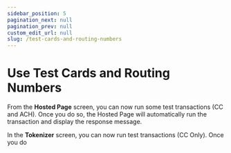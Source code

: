 ```yaml
---
sidebar_position: 5
pagination_next: null
pagination_prev: null
custom_edit_url: null
slug: /test-cards-and-routing-numbers
---
```


# Use Test Cards and Routing Numbers

From the **Hosted Page** screen, you can now run some test transactions (CC and ACH). Once you do so,
the Hosted Page will automatically run the transaction and display the response message.

In the **Tokenizer** screen, you can now run test transactions (CC Only). Once you do 